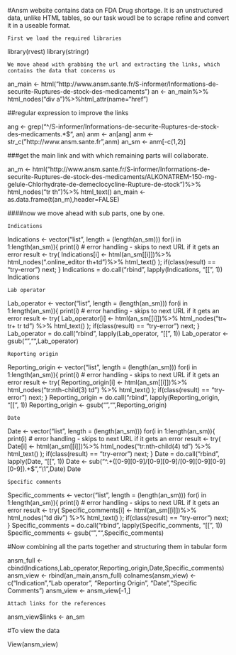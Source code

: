 #Ansm website contains data on FDA Drug shortage. It is an unstructured data, unlike HTML tables, so our task woudl be to scrape 
refine and convert it in a useable format.

`First we load the required libraries`

library(rvest)
library(stringr)


`We move ahead with grabbing the url and extracting the links, which contains the data that concerns us`


an_main <- html("http://www.ansm.sante.fr/S-informer/Informations-de-securite-Ruptures-de-stock-des-medicaments")
an <- an_main%>% html_nodes("div a")%>%html_attr(name="href")

##regular expression to improve the links

ang <- grep("^/S-informer/Informations-de-securite-Ruptures-de-stock-des-medicaments.*$", an)
anm <- an[ang]
anm <- str_c("http://www.ansm.sante.fr",anm)
an_sm <- anm[-c(1,2)]

###get the main link and with which remaining parts will collaborate.

an_m <- html("http://www.ansm.sante.fr/S-informer/Informations-de-securite-Ruptures-de-stock-des-medicaments/ALKONATREM-150-mg-gelule-Chlorhydrate-de-demeclocycline-Rupture-de-stock")%>%
  html_nodes("tr th")%>% html_text()
an_main <-as.data.frame(t(an_m),header=FALSE)

####now we move ahead with sub parts, one by one.

`Indications`


Indications <- vector("list", length = (length(an_sm)))
for(i in 1:length(an_sm)){
  print(i)
  # error handling - skips to next URL if it gets an error
  result <- try(
    Indications[i] <- html(an_sm[[i]])%>% html_nodes(".online_editor th+td")%>% html_text()
  ); if(class(result) == "try-error") next;
}
Indications = do.call("rbind", lapply(Indications, "[[", 1))
Indications


`Lab operator `


Lab_operator <- vector("list", length = (length(an_sm)))
for(i in 1:length(an_sm)){
  print(i)
  # error handling - skips to next URL if it gets an error
  result <- try(
    Lab_operator[i] <- html(an_sm[[i]])%>% html_nodes("tr~ tr+ tr td") %>% html_text()
  ); if(class(result) == "try-error") next;
}
Lab_operator = do.call("rbind", lapply(Lab_operator, "[[", 1))
Lab_operator <- gsub("\n","",Lab_operator)


`Reporting origin`


Reporting_origin <- vector("list", length = (length(an_sm)))
for(i in 1:length(an_sm)){
  print(i)
  # error handling - skips to next URL if it gets an error
  result <- try(
    Reporting_origin[i] <- html(an_sm[[i]])%>% html_nodes("tr:nth-child(3) td") %>% html_text()
  ); if(class(result) == "try-error") next;
}
Reporting_origin = do.call("rbind", lapply(Reporting_origin, "[[", 1))
Reporting_origin <- gsub("\n","",Reporting_origin)



`Date`


Date <- vector("list", length = (length(an_sm)))
for(i in 1:length(an_sm)){
  print(i)
  # error handling - skips to next URL if it gets an error
  result <- try(
    Date[i] <- html(an_sm[[i]])%>% html_nodes("tr:nth-child(4) td") %>% html_text()
  ); if(class(result) == "try-error") next;
}
Date = do.call("rbind", lapply(Date, "[[", 1))
Date <- sub("^.+([0-9][0-9]/[0-9][0-9]/[0-9][0-9][0-9][0-9]).+$","\\1",Date)
Date


`Specific comments`


Specific_comments <- vector("list", length = (length(an_sm)))
for(i in 1:length(an_sm)){
  print(i)
  # error handling - skips to next URL if it gets an error
  result <- try(
    Specific_comments[i] <- html(an_sm[[i]])%>% html_nodes("td div") %>% html_text()
  ); if(class(result) == "try-error") next;
}
Specific_comments = do.call("rbind", lapply(Specific_comments, "[[", 1))
Specific_comments <- gsub("\n","",Specific_comments)

#Now combining all the parts together and structuring them in tabular form

ansm_full <- cbind(Indications,Lab_operator,Reporting_origin,Date,Specific_comments)
ansm_view <- rbind(an_main,ansm_full)
colnames(ansm_view) <- c("Indication","Lab operator", "Reporting Origin",
                         "Date","Specific Comments")
ansm_view <- ansm_view[-1,]


`Attach links for the references`

ansm_view$links <- an_sm

#To view the data

View(ansm_view)
